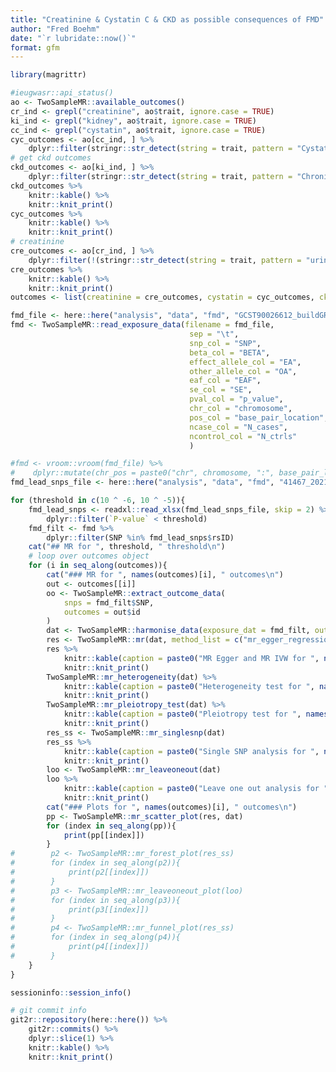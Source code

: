 ```yaml
---
title: "Creatinine & Cystatin C & CKD as possible consequences of FMD"
author: "Fred Boehm"
date: "`r lubridate::now()`"
format: gfm
---
```



```r
library(magrittr)
```

```r
#ieugwasr::api_status()
ao <- TwoSampleMR::available_outcomes()
cr_ind <- grepl("creatinine", ao$trait, ignore.case = TRUE) 
ki_ind <- grepl("kidney", ao$trait, ignore.case = TRUE) 
cc_ind <- grepl("cystatin", ao$trait, ignore.case = TRUE)
cyc_outcomes <- ao[cc_ind, ] %>%
    dplyr::filter(stringr::str_detect(string = trait, pattern = "Cystatin C") | stringr::str_detect(string = trait, pattern = "eGFRcys") | stringr::str_detect(string = trait, pattern = "Glomerular filtration rate"))
# get ckd outcomes
ckd_outcomes <- ao[ki_ind, ] %>%
    dplyr::filter(stringr::str_detect(string = trait, pattern = "Chronic"))
ckd_outcomes %>%
    knitr::kable() %>%
    knitr::knit_print()
cyc_outcomes %>%
    knitr::kable() %>%
    knitr::knit_print()
# creatinine
cre_outcomes <- ao[cr_ind, ] %>%
    dplyr::filter(!(stringr::str_detect(string = trait, pattern = "urine")) & !(stringr::str_detect(string = trait, pattern = "Urinary")))
cre_outcomes %>% 
    knitr::kable() %>%
    knitr::knit_print()
outcomes <- list(creatinine = cre_outcomes, cystatin = cyc_outcomes, ckd = ckd_outcomes)
```






```r
fmd_file <- here::here("analysis", "data", "fmd", "GCST90026612_buildGRCh37.tsv")
fmd <- TwoSampleMR::read_exposure_data(filename = fmd_file,
                                        sep = "\t",
                                        snp_col = "SNP",
                                        beta_col = "BETA",
                                        effect_allele_col = "EA",
                                        other_allele_col = "OA",
                                        eaf_col = "EAF",
                                        se_col = "SE",
                                        pval_col = "p_value",
                                        chr_col = "chromosome",
                                        pos_col = "base_pair_location",
                                        ncase_col = "N_cases",
                                        ncontrol_col = "N_ctrls"
                                        )

#fmd <- vroom::vroom(fmd_file) %>%
#    dplyr::mutate(chr_pos = paste0("chr", chromosome, ":", base_pair_location))
fmd_lead_snps_file <- here::here("analysis", "data", "fmd", "41467_2021_26174_MOESM4_ESM.xlsx") 

for (threshold in c(10 ^ -6, 10 ^ -5)){
    fmd_lead_snps <- readxl::read_xlsx(fmd_lead_snps_file, skip = 2) %>%
        dplyr::filter(`P-value` < threshold) 
    fmd_filt <- fmd %>%
        dplyr::filter(SNP %in% fmd_lead_snps$rsID)
    cat("## MR for ", threshold, " threshold\n")
    # loop over outcomes object
    for (i in seq_along(outcomes)){
        cat("### MR for ", names(outcomes)[i], " outcomes\n")
        out <- outcomes[[i]]
        oo <- TwoSampleMR::extract_outcome_data(
            snps = fmd_filt$SNP,
            outcomes = out$id
        )
        dat <- TwoSampleMR::harmonise_data(exposure_dat = fmd_filt, outcome_dat = oo)
        res <- TwoSampleMR::mr(dat, method_list = c("mr_egger_regression", "mr_ivw")) 
        res %>%
            knitr::kable(caption = paste0("MR Egger and MR IVW for ", names(outcomes)[i])) %>%
            knitr::knit_print()
        TwoSampleMR::mr_heterogeneity(dat) %>%
            knitr::kable(caption = paste0("Heterogeneity test for ", names(outcomes)[i])) %>%
            knitr::knit_print()
        TwoSampleMR::mr_pleiotropy_test(dat) %>%
            knitr::kable(caption = paste0("Pleiotropy test for ", names(outcomes)[i])) %>%
            knitr::knit_print()
        res_ss <- TwoSampleMR::mr_singlesnp(dat) 
        res_ss %>%
            knitr::kable(caption = paste0("Single SNP analysis for ", names(outcomes)[i])) %>%
            knitr::knit_print()
        loo <- TwoSampleMR::mr_leaveoneout(dat) 
        loo %>%
            knitr::kable(caption = paste0("Leave one out analysis for ", names(outcomes)[i])) %>%
            knitr::knit_print()
        cat("### Plots for ", names(outcomes)[i], " outcomes\n")
        pp <- TwoSampleMR::mr_scatter_plot(res, dat)
        for (index in seq_along(pp)){
            print(pp[[index]])
        }
#        p2 <- TwoSampleMR::mr_forest_plot(res_ss)
#        for (index in seq_along(p2)){
#            print(p2[[index]])
#        }
#        p3 <- TwoSampleMR::mr_leaveoneout_plot(loo)
#        for (index in seq_along(p3)){
#            print(p3[[index]])
#        }
#        p4 <- TwoSampleMR::mr_funnel_plot(res_ss)
#        for (index in seq_along(p4)){ 
#            print(p4[[index]])
#        }
    }
}
```







```r
sessioninfo::session_info()
```



```r
# git commit info
git2r::repository(here::here()) %>%
    git2r::commits() %>%
    dplyr::slice(1) %>%
    knitr::kable() %>%
    knitr::knit_print()
```
